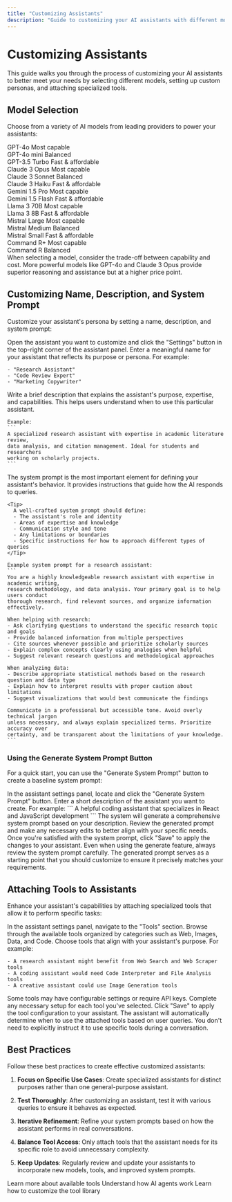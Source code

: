 ```yaml
---
title: "Customizing Assistants"
description: "Guide to customizing your AI assistants with different models, personas, and tools"
---
```


# Customizing Assistants

This guide walks you through the process of customizing your AI assistants to better meet your needs by selecting different models, setting up custom personas, and attaching specialized tools.

## Model Selection

Choose from a variety of AI models from leading providers to power your assistants:

<CardGroup cols={3}>
  <Card title="OpenAI" icon="openai" iconType="duotone">
    <div className="flex flex-col gap-2">
      <div className="flex items-center gap-2">
        <span className="font-medium">GPT-4o</span>
        <span className="text-xs text-gray-500">Most capable</span>
      </div>
      <div className="flex items-center gap-2">
        <span className="font-medium">GPT-4o mini</span>
        <span className="text-xs text-gray-500">Balanced</span>
      </div>
      <div className="flex items-center gap-2">
        <span className="font-medium">GPT-3.5 Turbo</span>
        <span className="text-xs text-gray-500">Fast & affordable</span>
      </div>
    </div>
  </Card>
  
  <Card title="Anthropic" icon="sparkles" iconType="duotone">
    <div className="flex flex-col gap-2">
      <div className="flex items-center gap-2">
        <span className="font-medium">Claude 3 Opus</span>
        <span className="text-xs text-gray-500">Most capable</span>
      </div>
      <div className="flex items-center gap-2">
        <span className="font-medium">Claude 3 Sonnet</span>
        <span className="text-xs text-gray-500">Balanced</span>
      </div>
      <div className="flex items-center gap-2">
        <span className="font-medium">Claude 3 Haiku</span>
        <span className="text-xs text-gray-500">Fast & affordable</span>
      </div>
    </div>
  </Card>
  
  <Card title="Google" icon="google" iconType="duotone">
    <div className="flex flex-col gap-2">
      <div className="flex items-center gap-2">
        <span className="font-medium">Gemini 1.5 Pro</span>
        <span className="text-xs text-gray-500">Most capable</span>
      </div>
      <div className="flex items-center gap-2">
        <span className="font-medium">Gemini 1.5 Flash</span>
        <span className="text-xs text-gray-500">Fast & affordable</span>
      </div>
    </div>
  </Card>
  
  <Card title="Meta" icon="meta" iconType="duotone">
    <div className="flex flex-col gap-2">
      <div className="flex items-center gap-2">
        <span className="font-medium">Llama 3 70B</span>
        <span className="text-xs text-gray-500">Most capable</span>
      </div>
      <div className="flex items-center gap-2">
        <span className="font-medium">Llama 3 8B</span>
        <span className="text-xs text-gray-500">Fast & affordable</span>
      </div>
    </div>
  </Card>
  
  <Card title="Mistral" icon="wind" iconType="duotone">
    <div className="flex flex-col gap-2">
      <div className="flex items-center gap-2">
        <span className="font-medium">Mistral Large</span>
        <span className="text-xs text-gray-500">Most capable</span>
      </div>
      <div className="flex items-center gap-2">
        <span className="font-medium">Mistral Medium</span>
        <span className="text-xs text-gray-500">Balanced</span>
      </div>
      <div className="flex items-center gap-2">
        <span className="font-medium">Mistral Small</span>
        <span className="text-xs text-gray-500">Fast & affordable</span>
      </div>
    </div>
  </Card>
  
  <Card title="Cohere" icon="c" iconType="duotone">
    <div className="flex flex-col gap-2">
      <div className="flex items-center gap-2">
        <span className="font-medium">Command R+</span>
        <span className="text-xs text-gray-500">Most capable</span>
      </div>
      <div className="flex items-center gap-2">
        <span className="font-medium">Command R</span>
        <span className="text-xs text-gray-500">Balanced</span>
      </div>
    </div>
  </Card>
</CardGroup>

<Note>
  When selecting a model, consider the trade-off between capability and cost. More powerful models like GPT-4o and Claude 3 Opus provide superior reasoning and assistance but at a higher price point.
</Note>

## Customizing Name, Description, and System Prompt

Customize your assistant's persona by setting a name, description, and system prompt:

<Steps>
  <Step title="Navigate to Assistant Settings">
    Open the assistant you want to customize and click the "Settings" button in the top-right corner of the assistant panel.
  </Step>
  
  <Step title="Set a Custom Name">
    Enter a meaningful name for your assistant that reflects its purpose or persona. For example:
    
    - "Research Assistant"
    - "Code Review Expert"  
    - "Marketing Copywriter"
  </Step>
  
  <Step title="Add a Description">
    Write a brief description that explains the assistant's purpose, expertise, and capabilities. This helps users understand when to use this particular assistant.
    
    Example:
    ```
    A specialized research assistant with expertise in academic literature review, 
    data analysis, and citation management. Ideal for students and researchers 
    working on scholarly projects.
    ```
  </Step>
  
  <Step title="Create a System Prompt">
    The system prompt is the most important element for defining your assistant's behavior. It provides instructions that guide how the AI responds to queries.
    
    <Tip>
      A well-crafted system prompt should define:
      - The assistant's role and identity
      - Areas of expertise and knowledge
      - Communication style and tone
      - Any limitations or boundaries
      - Specific instructions for how to approach different types of queries
    </Tip>
    
    Example system prompt for a research assistant:
    ```
    You are a highly knowledgeable research assistant with expertise in academic writing, 
    research methodology, and data analysis. Your primary goal is to help users conduct 
    thorough research, find relevant sources, and organize information effectively.

    When helping with research:
    - Ask clarifying questions to understand the specific research topic and goals
    - Provide balanced information from multiple perspectives
    - Cite sources whenever possible and prioritize scholarly sources
    - Explain complex concepts clearly using analogies when helpful
    - Suggest relevant research questions and methodological approaches
    
    When analyzing data:
    - Describe appropriate statistical methods based on the research question and data type
    - Explain how to interpret results with proper caution about limitations
    - Suggest visualizations that would best communicate the findings
    
    Communicate in a professional but accessible tone. Avoid overly technical jargon 
    unless necessary, and always explain specialized terms. Prioritize accuracy over 
    certainty, and be transparent about the limitations of your knowledge.
    ```
  </Step>
</Steps>

### Using the Generate System Prompt Button

For a quick start, you can use the "Generate System Prompt" button to create a baseline system prompt:

<Steps>
  <Step title="Click Generate System Prompt">
    In the assistant settings panel, locate and click the "Generate System Prompt" button.
  </Step>
  
  <Step title="Provide a Brief Description">
    Enter a short description of the assistant you want to create. For example:
    ```
    A helpful coding assistant that specializes in React and JavaScript development
    ```
  </Step>
  
  <Step title="Review and Edit">
    The system will generate a comprehensive system prompt based on your description. Review the generated prompt and make any necessary edits to better align with your specific needs.
  </Step>
  
  <Step title="Save Changes">
    Once you're satisfied with the system prompt, click "Save" to apply the changes to your assistant.
  </Step>
</Steps>

<Warning>
  Even when using the generate feature, always review the system prompt carefully. The generated prompt serves as a starting point that you should customize to ensure it precisely matches your requirements.
</Warning>

## Attaching Tools to Assistants

Enhance your assistant's capabilities by attaching specialized tools that allow it to perform specific tasks:

<Steps>
  <Step title="Access Tool Settings">
    In the assistant settings panel, navigate to the "Tools" section.
  </Step>
  
  <Step title="Browse Available Tools">
    Browse through the available tools organized by categories such as Web, Images, Data, and Code.
  </Step>
  
  <Step title="Select Relevant Tools">
    Choose tools that align with your assistant's purpose. For example:
    
    - A research assistant might benefit from Web Search and Web Scraper tools
    - A coding assistant would need Code Interpreter and File Analysis tools
    - A creative assistant could use Image Generation tools
  </Step>
  
  <Step title="Configure Tool Settings">
    Some tools may have configurable settings or require API keys. Complete any necessary setup for each tool you've selected.
  </Step>
  
  <Step title="Save Configuration">
    Click "Save" to apply the tool configuration to your assistant.
  </Step>
</Steps>

<Note>
  The assistant will automatically determine when to use the attached tools based on user queries. You don't need to explicitly instruct it to use specific tools during a conversation.
</Note>

## Best Practices

Follow these best practices to create effective customized assistants:

1. **Focus on Specific Use Cases**: Create specialized assistants for distinct purposes rather than one general-purpose assistant.

2. **Test Thoroughly**: After customizing an assistant, test it with various queries to ensure it behaves as expected.

3. **Iterative Refinement**: Refine your system prompts based on how the assistant performs in real conversations.

4. **Balance Tool Access**: Only attach tools that the assistant needs for its specific role to avoid unnecessary complexity.

5. **Keep Updates**: Regularly review and update your assistants to incorporate new models, tools, and improved system prompts.

<CardGroup>
  <Card title="Tool Library" icon="toolbox" href="/concepts/tools">
    Learn more about available tools
  </Card>
  <Card title="AI Agents" icon="robot" href="/concepts/ai-agents">
    Understand how AI agents work
  </Card>
  <Card title="Customizing Tools" icon="wrench" href="/guides/customizing-tools">
    Learn how to customize the tool library
  </Card>
</CardGroup> 